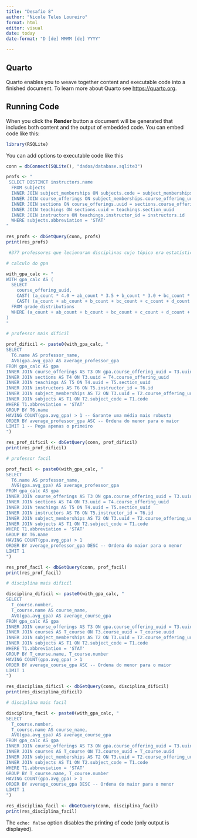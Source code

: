 ---
title: "Desafio 8"
author: "Nicole Teles Loureiro"
format: html
editor: visual
date: today 
date-format: "D [de] MMMM [de] YYYY" 

---

## Quarto

Quarto enables you to weave together content and executable code into a finished document. To learn more about Quarto see <https://quarto.org>.

## Running Code

When you click the **Render** button a document will be generated that includes both content and the output of embedded code. You can embed code like this:

```{r}
library(RSQLite)
```

You can add options to executable code like this

```{r}
conn = dbConnect(SQLite(), "dados/database.sqlite3")
```

```{r}
profs <- "
 SELECT DISTINCT instructors.name
  FROM subjects 
  INNER JOIN subject_memberships ON subjects.code = subject_memberships.subject_code
  INNER JOIN course_offerings ON subject_memberships.course_offering_uuid = course_offerings.uuid
  INNER JOIN sections ON course_offerings.uuid = sections.course_offering_uuid
  INNER JOIN teachings ON sections.uuid = teachings.section_uuid
  INNER JOIN instructors ON teachings.instructor_id = instructors.id
  WHERE subjects.abbreviation = 'STAT'
"

res_profs <- dbGetQuery(conn, profs)
print(res_profs)

 #377 professores que lecionaram disciplinas cujo tópico era estatística
```

```{r}
# calculo do gpa

with_gpa_calc <- "
WITH gpa_calc AS (
  SELECT
    course_offering_uuid,
    CAST( (a_count * 4.0 + ab_count * 3.5 + b_count * 3.0 + bc_count * 2.5 + c_count * 2.0 + d_count * 1.0 + f_count * 0.0) AS REAL) /
    CAST( (a_count + ab_count + b_count + bc_count + c_count + d_count + f_count) AS REAL) AS avg_gpa
  FROM grade_distributions
  WHERE (a_count + ab_count + b_count + bc_count + c_count + d_count + f_count) > 0
)
"
```

```{r}
# professor mais dificil

prof_dificil <- paste0(with_gpa_calc, "
SELECT
  T6.name AS professor_name,
  AVG(gpa.avg_gpa) AS average_professor_gpa
FROM gpa_calc AS gpa
INNER JOIN course_offerings AS T3 ON gpa.course_offering_uuid = T3.uuid
INNER JOIN sections AS T4 ON T3.uuid = T4.course_offering_uuid
INNER JOIN teachings AS T5 ON T4.uuid = T5.section_uuid
INNER JOIN instructors AS T6 ON T5.instructor_id = T6.id
INNER JOIN subject_memberships AS T2 ON T3.uuid = T2.course_offering_uuid
INNER JOIN subjects AS T1 ON T2.subject_code = T1.code
WHERE T1.abbreviation = 'STAT'
GROUP BY T6.name
HAVING COUNT(gpa.avg_gpa) > 1 -- Garante uma média mais robusta
ORDER BY average_professor_gpa ASC -- Ordena do menor para o maior
LIMIT 1 -- Pega apenas o primeiro
")

res_prof_dificil <- dbGetQuery(conn, prof_dificil)
print(res_prof_dificil)
```

```{r}
# professor facil

prof_facil <- paste0(with_gpa_calc, "
SELECT
  T6.name AS professor_name,
  AVG(gpa.avg_gpa) AS average_professor_gpa
FROM gpa_calc AS gpa
INNER JOIN course_offerings AS T3 ON gpa.course_offering_uuid = T3.uuid
INNER JOIN sections AS T4 ON T3.uuid = T4.course_offering_uuid
INNER JOIN teachings AS T5 ON T4.uuid = T5.section_uuid
INNER JOIN instructors AS T6 ON T5.instructor_id = T6.id
INNER JOIN subject_memberships AS T2 ON T3.uuid = T2.course_offering_uuid
INNER JOIN subjects AS T1 ON T2.subject_code = T1.code
WHERE T1.abbreviation = 'STAT'
GROUP BY T6.name
HAVING COUNT(gpa.avg_gpa) > 1
ORDER BY average_professor_gpa DESC -- Ordena do maior para o menor
LIMIT 1
")

res_prof_facil <- dbGetQuery(conn, prof_facil)
print(res_prof_facil)
```

```{r}
# disciplina mais dificil

disciplina_dificil <- paste0(with_gpa_calc, "
SELECT
  T_course.number,
  T_course.name AS course_name,
  AVG(gpa.avg_gpa) AS average_course_gpa
FROM gpa_calc AS gpa
INNER JOIN course_offerings AS T3 ON gpa.course_offering_uuid = T3.uuid
INNER JOIN courses AS T_course ON T3.course_uuid = T_course.uuid
INNER JOIN subject_memberships AS T2 ON T3.uuid = T2.course_offering_uuid
INNER JOIN subjects AS T1 ON T2.subject_code = T1.code
WHERE T1.abbreviation = 'STAT'
GROUP BY T_course.name, T_course.number
HAVING COUNT(gpa.avg_gpa) > 1
ORDER BY average_course_gpa ASC -- Ordena do menor para o maior
LIMIT 1
")

res_disciplina_dificil <- dbGetQuery(conn, disciplina_dificil)
print(res_disciplina_dificil)
```

```{r}
# disciplina mais facil

disciplina_facil <- paste0(with_gpa_calc, "
SELECT
  T_course.number,
  T_course.name AS course_name,
  AVG(gpa.avg_gpa) AS average_course_gpa
FROM gpa_calc AS gpa
INNER JOIN course_offerings AS T3 ON gpa.course_offering_uuid = T3.uuid
INNER JOIN courses AS T_course ON T3.course_uuid = T_course.uuid
INNER JOIN subject_memberships AS T2 ON T3.uuid = T2.course_offering_uuid
INNER JOIN subjects AS T1 ON T2.subject_code = T1.code
WHERE T1.abbreviation = 'STAT'
GROUP BY T_course.name, T_course.number
HAVING COUNT(gpa.avg_gpa) > 1
ORDER BY average_course_gpa DESC -- Ordena do maior para o menor
LIMIT 1
")

res_disciplina_facil <- dbGetQuery(conn, disciplina_facil)
print(res_disciplina_facil)
```

The `echo: false` option disables the printing of code (only output is displayed).
